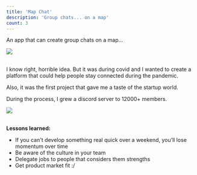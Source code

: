 ```yaml
---
title: 'Map Chat'
description: 'Group chats... on a map'
count: 3
---
```


An app that can create group chats on a map...

<div className="overflow-hidden py-5 flex justify-center">
  <Image
    src="/images/mapchat.png"
    width={250}
    height={100}
    className="rounded-lg"
  />
</div>
<br />

I know right, horrible idea. But it was during covid and I wanted to create a platform that could help people stay connected during the pandemic.

Also, it was the first project that gave me a taste of the startup world.

During the process, I grew a discord server to 12000+ members.

<div className="overflow-hidden py-5 flex justify-center">
  <Image
    src="/images/server.png"
    width={300}
    height={100}
    className="rounded-lg"
  />
</div>
<br />

**Lessons learned:**

- If you can't develop something real quick over a weekend, you’ll lose momentum over time
- Be aware of the culture in your team
- Delegate jobs to people that considers them strengths
- Get product market fit :/
